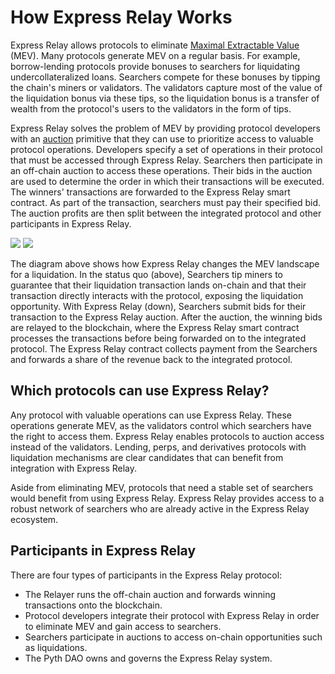 # How Express Relay Works

Express Relay allows protocols to eliminate [Maximal Extractable Value](https://www.ledger.com/academy/glossary/maximal-extractable-value-mev) (MEV).
Many protocols generate MEV on a regular basis.
For example, borrow-lending protocols provide bonuses to searchers for liquidating undercollateralized loans.
Searchers compete for these bonuses by tipping the chain's miners or validators.
The validators capture most of the value of the liquidation bonus via these tips, so the liquidation bonus is a transfer of wealth from the protocol's users to the validators in the form of tips.

Express Relay solves the problem of MEV by providing protocol developers with an [auction](./how-express-relay-works/auction.mdx) primitive that they can use to prioritize access to valuable protocol operations.
Developers specify a set of operations in their protocol that must be accessed through Express Relay.
Searchers then participate in an off-chain auction to access these operations.
Their bids in the auction are used to determine the order in which their transactions will be executed.
The winners' transactions are forwarded to the Express Relay smart contract. As part of the transaction, searchers must pay their specified bid.
The auction profits are then split between the integrated protocol and other participants in Express Relay.

![](images/express_relay/before_express.jpg)
![](images/express_relay/after_express.jpg)

The diagram above shows how Express Relay changes the MEV landscape for a liquidation.
In the status quo (above), Searchers tip miners to guarantee that their liquidation transaction lands on-chain and that their transaction directly interacts with the protocol, exposing the liquidation opportunity.
With Express Relay (down), Searchers submit bids for their transaction to the Express Relay auction.
After the auction, the winning bids are relayed to the blockchain, where the Express Relay smart contract processes the transactions before being forwarded on to the integrated protocol.
The Express Relay contract collects payment from the Searchers and forwards a share of the revenue back to the integrated protocol.

## Which protocols can use Express Relay?

Any protocol with valuable operations can use Express Relay.
These operations generate MEV, as the validators control which searchers have the right to access them.
Express Relay enables protocols to auction access instead of the validators.
Lending, perps, and derivatives protocols with liquidation mechanisms are clear candidates that can benefit from integration with Express Relay.

Aside from eliminating MEV, protocols that need a stable set of searchers would benefit from using Express Relay.
Express Relay provides access to a robust network of searchers who are already active in the Express Relay ecosystem.

## Participants in Express Relay

There are four types of participants in the Express Relay protocol:

- The Relayer runs the off-chain auction and forwards winning transactions onto the blockchain.
- Protocol developers integrate their protocol with Express Relay in order to eliminate MEV and gain access to searchers.
- Searchers participate in auctions to access on-chain opportunities such as liquidations.
- The Pyth DAO owns and governs the Express Relay system.
